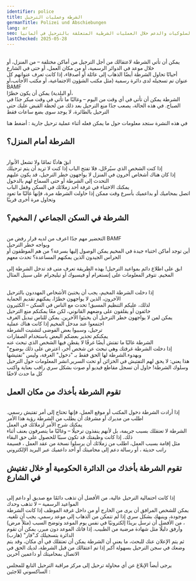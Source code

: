 ```yaml
---
identifier: police
title: ﺍﻟﺸﺮﻃﺔ ﻭﻋﻤﻠﻴﺎﺕ ﺍﻟﺘﺮﺣﻴﻞ
germanTitle: Polizei und Abschiebungen
lang: ar
seo: معلومات عن الحقوق والسلوكيات والدعم خلال العمليات الشرطية المتعلقة بالترحيل في ألمانيا
lastChecked: 2025-05-28
---
```

<br/> يمكن أن تأتي الشرطة لاعتقالك من أجل الترحيل من أماكن مختلفة – من المنزل، أو خلال موعد في الدوائر الرسمية، أو من مكان العمل، أو حتى في الشارع
<br/> أحيانًا تحاول الشرطة أيضًا الذهاب إلى عائلة أو أصدقاء، إذا كانت تعرف عنوانهم
كل عنوان تم تسجيله لدى دائرة رسمية (مثل مكتب الشؤون الاجتماعية، أو مكتب الأجانب،أو
BAMF
<br/> أو البلدية) يمكن أن يكون خطرًا،
<br/> الشرطة يمكن أن تأتي في أي وقت من اليوم – وغالبًا ما تأتي في وقت مبكر جدًا في الصباح. في هذه الحالة، يصعب جدًا منع الترحيل بعد ذلك
من لحظة القبض عليك حتى الترحيل بالطائرة، لا يوجد سوى بضع ساعات فقط

في هذه النشرة ستجد معلومات حول ما يمكن فعله أثناء عملية ترحيل جارية
:
<InternalShortLink identifier="ongoing-deportation">أضغط هنا</InternalShortLink>

## الشرطة أمام المنزل؟
<br/> ابقَ هادئًا تمامًا ولا تشعل الأنوار
<br/> إذا كنت الشخص الذي سيُرحّل، فلا تفتح الباب إذا كنت لا تريد أن يتم ترحيلك
<br/> إذا كان هناك أشخاص آخرون في المنزل لا يواجهون خطر الترحيل، قد يكون عليهم التحدث إلى الشرطة أو حتى السماح لهم بالدخول
<br/> يمكنك الاختباء في غرفة أحد زملائك في السكن وقفل الباب
<br/> اتصل بمحاميك أو بداعميك بأسرع وقت ممكن
إذا حاولت الشرطة مرة، فإنها غالبًا ما تعود وتحاول مرة أخرى قريبًا

## الشرطة في السكن الجماعي / المخيم؟
<br/> التحضير مهم جدًا
اعرف من لديه قرار رفض من
BAMF
<br/> ويواجه خطر الترحيل
<br/> أين توجد أماكن اختباء جيدة في المخيم يمكن الوصول إليها بسرعة؟
من هم الموظفون أو الحراس الجيدون الذين يمكنهم المساعدة؟ تحدث معهم

ﺍﺑﻖ ﻋﻠﻰ ﺍﻃﻼﻉ ﺩﺍﺋﻢ ﺑﻤﻮﺍﻋﻴﺪ ﺍﻟﺘﺮﺣﻴﻞ! ﺑﻬﺬﻩ ﺍﻟﻄﺮﻳﻘﺔ ﺗﻌﺮﻑ ﻣﺘﻰ ﻗﺪ ﺗﺪﺧﻞ ﺍﻟﺸﺮﻃﺔ ﺇﻟﻰ ﺍﻟﻤﺨﻴﻢ. ﺗﺘﻮﻓﺮ ﺍﻟﻤﻌﻠﻮﻣﺎﺕ ﻋﻠﻰ ﺇﻧﺴﺘﻐﺮﺍﻡ ﺃﻭ ﻓﻴﺴﺒﻮﻙ ﺃﻭ ﺗﻴﻠﻴﺠﺮﺍﻡ ﻋﻠﻰ ﺳﺒﻴﻞ ﺍﻟﻤﺜﺎﻝ
<Address identifier="deportationalarm"></Address>

<br/> إذا دخلت الشرطة المخيم، يجب أن يختبئ الأشخاص المهددون بالترحيل
<br/> الآخرون، الذين لا يواجهون خطرًا، يمكنهم تقديم الحماية
<br/> لذلك، عليكم التنظيم المسبق! تحدث مع الناس في السكن – الكثيرون
<br/> خائفون أو يقلقون على وضعهم القانوني، لكن معًا يمكنكم منع الترحيل
<br/> يمكن لمن لا يواجهون خطر الترحيل أن يخبئوا الآخرين. يمكن للناس تبديل الغرف
<br/> اجتمعوا عند مدخل المخيم إذا كانت هناك عملية
<br/> ترحيل، وسببوا بعض الفوضى لتشتيت الشرطة
<br/> يمكنكم تحذير بعضكم البعض باستخدام الصفارات
<br/> الشرطة غالبًا ما تفتش أيضًا غرفًا لا يقطن فيها الشخص الذي تبحث عنه
<br/> "إذا دخلت الشرطة غرفتك وهي تبحث عن شخص آخر، اعترض على ذلك بوضوح وبهدوء.الشرطة لها الحق فقط بـ "دخول" الغرفة، وليس "تفتيشها
<br/> هذا يعني: لا يحق لهم التفتيش في الخزائن أو تحت السرير.انشر المعلومات حول الترحيل وسلوك الشرطة! حاول أن تسجل مقاطع فيديو أو صوت بشكل سري
راقب بعناية واكتب كل ما حدث لاحقًا

## تقوم الشرطة بأخذك من مكان العمل
<br/> إذا أرادت الشرطة دخول المكتب أو موقع العمل، فإنها تحتاج إلى أمر تفتيش رسمي. اطلب من مديرك أو مشرفك أن يطلب من الشرطة رؤية هذا الأمر
<br/> يمكنك شرح الأمر لزملائك في العمل
<br/> الشرطة لا تعتقلك بسبب جريمة، بل لأنهم ينفذون ترحيلًا – وغالبًا ما يتصرفون بعنف أثناء ذلك. إذا كانت وظيفتك قد تكون سببًا للحصول على حق البقاء
<br/> مثل إقامة بسبب العمل، اطلب من زملائك أن يرسلوا
نسخة من عقد العمل
، 
قسيمة راتب حديثة
، 
أو رسالة دعم إلى محاميتك أو أحد داعميك عبر البريد الإلكتروني


## تقوم الشرطة بأخذك من الدائرة الحكومية أو خلال تفتيش في الشارع
<br/> إذا كانت احتمالية الترحيل عالية، من الأفضل أن تذهب دائمًا مع صديق أو داعم إلى المواعيد الرسمية – لا تذهب وحدك
<br/> يمكن للشخص المرافق أن يرى من الخارج أو من داخل غرفة الموظف إذا كانت الشرطة موجودة، وينبهك بشكل سري
إذا لم تتمكن من الذهاب إلى موعد رسمي، يجب أن تلغيه. من الأفضل أن ترسل بريدًا إلكترونيًا في نفس يوم الموعد وتوضح السبب (مثلاً مرض)
،
<br/> وأرفق دليلًا مثل شهادة مرضية من الطبيب. إذا فاتك الموعد دون مبرر، يمكن أن تقوم الدائرة بتسجيلك كـ"فار" (هارب)
<br/> ثم يتم الإعلان عنك للبحث، ما يعني أن الشرطة يمكن أن تعتقلك في أي مكان، وقد يتم وضعك في سجن الترحيل بسهولة أكبر
إذا تم اعتقالك من قبل الشرطة، لديك الحق في الاتصال بمحاميتك أو داعمين آخرين

ﻳﺮﺟﻰ ﺃﻳﻀﺎً ﺍﻹﺑﻼﻍ ﻋﻦ ﺃﻱ ﻣﺤﺎﻭﻟﺔ ﺗﺮﺣﻴﻞ ﺇﻟﻰ ﻣﺮﻛﺰ ﻣﺮﺍﻗﺒﺔ ﺍﻟﺘﺮﺣﻴﻞ ﺍﻟﺘﺎﺑﻊ ﻟﻠﻤﺠﻠﺲ ﺍﻟﺴﺎﻛﺴﻮﻧﻲ ﻟﻼﺟﺌﻴﻦ
:
<Address identifier="sfr_abschiebemonitoring"></Address>



